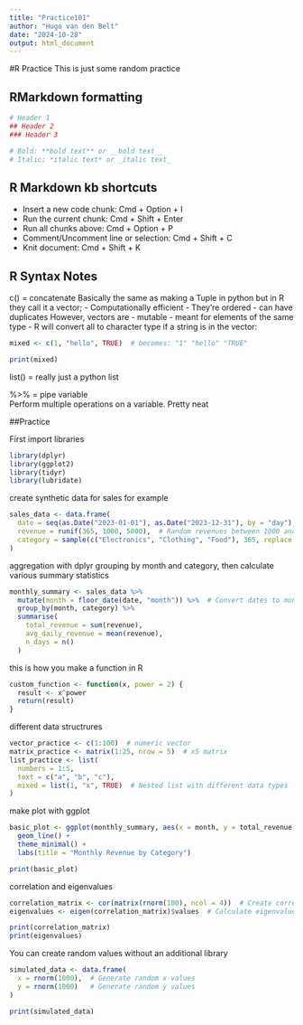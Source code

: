 ```yaml
---
title: "Practice101"
author: "Hugo van den Belt"
date: "2024-10-28"
output: html_document
---
```


#R Practice
This is just some random practice


## RMarkdown formatting
```r
# Header 1
## Header 2
### Header 3

# Bold: **bold text** or __bold text__
# Italic: *italic text* or _italic text_
```

## R Markdown kb shortcuts

* Insert a new code chunk: Cmd + Option + I
* Run the current chunk: Cmd + Shift + Enter
* Run all chunks above: Cmd + Option + P
* Comment/Uncomment line or selection: Cmd + Shift + C
* Knit document: Cmd + Shift + K


## R Syntax Notes
c() = concatenate
  Basically the same as making a Tuple in python but in R they call it a vector;
    - Computationally efficient
    - They're ordered
    - can have duplicates
    However, vectors are
    - mutable
    - meant for elements of the same type
      - R will convert all to character type if a string is in the vector:
      
```r
mixed <- c(1, "hello", TRUE)  # becomes: "1" "hello" "TRUE"

print(mixed)
```

list() = really just a python list

%>% = pipe variable   
  Perform multiple operations on a variable. Pretty neat



##Practice
     
First import libraries

```r
library(dplyr)
library(ggplot2)
library(tidyr)
library(lubridate)
```


create synthetic data for sales for example

```r
sales_data <- data.frame(
  date = seq(as.Date("2023-01-01"), as.Date("2023-12-31"), by = "day"),
  revenue = runif(365, 1000, 5000),  # Random revenues between 1000 and 5000
  category = sample(c("Electronics", "Clothing", "Food"), 365, replace = TRUE)
)
```


aggregation with dplyr grouping by month and category, then calculate various summary statistics
```r
monthly_summary <- sales_data %>%
  mutate(month = floor_date(date, "month")) %>%  # Convert dates to monthly buckets
  group_by(month, category) %>%
  summarise(
    total_revenue = sum(revenue),
    avg_daily_revenue = mean(revenue),
    n_days = n()
  )
```


this is how you make a function in R
```r
custom_function <- function(x, power = 2) {
  result <- x^power
  return(result)
}
```


different data structrures
```r
vector_practice <- c(1:100)  # numeric vector
matrix_practice <- matrix(1:25, nrow = 5)  # x5 matrix
list_practice <- list(
  numbers = 1:5,
  text = c("a", "b", "c"),
  mixed = list(1, "x", TRUE)  # Nested list with different data types
)
```

make plot with ggplot
```r
basic_plot <- ggplot(monthly_summary, aes(x = month, y = total_revenue, color = category)) +
  geom_line() +
  theme_minimal() +
  labs(title = "Monthly Revenue by Category")

print(basic_plot)
```


correlation and eigenvalues
```r
correlation_matrix <- cor(matrix(rnorm(100), ncol = 4))  # Create correlation matrix
eigenvalues <- eigen(correlation_matrix)$values  # Calculate eigenvalues

print(correlation_matrix)
print(eigenvalues)
```


You can create random values without an additional library 
```r
simulated_data <- data.frame(
  x = rnorm(1000),  # Generate random x values
  y = rnorm(1000)   # Generate random y values
)

print(simulated_data)
```















